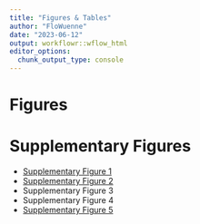 ```yaml
---
title: "Figures & Tables"
author: "FloWuenne"
date: "2023-06-12"
output: workflowr::wflow_html
editor_options:
  chunk_output_type: console
---
```


# Figures

# Supplementary Figures

- [Supplementary Figure 1](../figures/Supplementary_Figure_1_Molecular_Cartography_ROIs.png)
- [Supplementary Figure 2](./figures.supplementary_figure_3.html)
- Supplementary Figure 3
- Supplementary Figure 4
- [Supplementary Figure 5](./figures.supplementary_figure_5.html)

